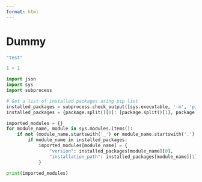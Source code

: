 ```yaml
---
format: html
---
```


# Dummy

```r
"test"
```


```python
1 + 1
```

```python
import json
import sys
import subprocess

# Get a list of installed packages using pip list
installed_packages = subprocess.check_output([sys.executable, '-m', 'pip', 'list', '-v']).decode('utf-8').strip().split('\n')[2:]
installed_packages = {package.split()[0]: [package.split()[1], package.split()[2]] for package in installed_packages}

imported_modules = {}
for module_name, module in sys.modules.items():
    if not (module_name.startswith('_') or module_name.startswith('.') or '.' in module_name):
        if module_name in installed_packages:
            imported_modules[module_name] = {
                "version": installed_packages[module_name][0],
                "installation_path": installed_packages[module_name][1]
            }
```

```python
print(imported_modules)
```

